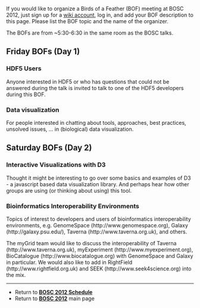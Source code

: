 If you would like to organize a Birds of a Feather (BOF) meeting at BOSC 2012, just sign up for a [[Special:Userlogin| wiki account]], log in, and add your BOF description to this page. Please list the BOF topic and the name of the organizer.

The BOFs are from ~5:30-6:30 in the same room as the BOSC talks.

== Friday BOFs (Day 1) ==

===HDF5 Users===
Anyone interested in HDF5 or who has questions that could not be answered during the talk is invited to talk to one of the HDF5 developers during this BOF.

===Data visualization===
For people interested in chatting about tools, approaches, best practices, unsolved issues, ... in (biological) data visualization.

== Saturday BOFs (Day 2) ==

===Interactive Visualizations with D3===
Thought it might be interesting to go over some basics and examples of D3 - a javascript based data visualization library. 
And perhaps hear how other groups are using (or thinking about using) this tool.

===Bioinformatics Interoperability Environments===

Topics of interest to developers and users of bioinformatics interoperability environments, e.g. GenomeSpace (http://www.genomespace.org), Galaxy (http://galaxy.psu.edu/), Taverna (http://www.taverna.org.uk), and others.

The myGrid team would like to discuss the interoperability of Taverna (http://www.taverna.org.uk), myExperiment (http://www.myexperiment.org), BioCatalogue (http://www.biocatalogue.org) with GenomeSpace and Galaxy in particular.
We would also like to add in RightField (http://www.rightfield.org.uk) and SEEK (http://www.seek4science.org) into the mix.

----
* Return to '''[[BOSC_2012_Schedule | BOSC 2012 Schedule]]'''
* Return to '''[[BOSC_2012 | BOSC 2012]]''' main page